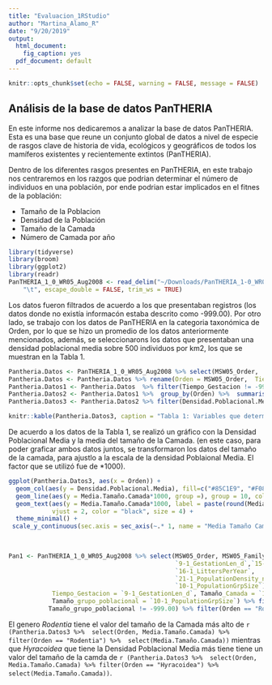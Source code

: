 ```yaml
---
title: "Evaluacion_1RStudio"
author: "Martina_Alamo_R"
date: "9/20/2019"
output:
  html_document: 
    fig_caption: yes
  pdf_document: default
---
```



```r
knitr::opts_chunk$set(echo = FALSE, warning = FALSE, message = FALSE)
```
## Análisis de la base de datos PanTHERIA

En este informe nos dedicaremos a analizar la base de datos PanTHERIA. Esta es una base que reune un conjunto global de datos a nivel de especie de rasgos clave de historia de vida, ecológicos y geográficos de todos los mamíferos existentes y recientemente extintos (PanTHERIA).

Dentro de los diferentes rasgos presentes en PanTHERIA, en este trabajo nos centraremos en los razgos que podrian determinar el número de individuos en una población, por ende podrian estar implicados en el fitnes de la población:

  - Tamaño de la Poblacion
  - Densidad de la Población
  - Tamaño de la Camada
  - Número de Camada por año

```r
library(tidyverse)
library(broom)
library(ggplot2)
library(readr)
PanTHERIA_1_0_WR05_Aug2008 <- read_delim("~/Downloads/PanTHERIA_1-0_WR05_Aug2008.txt", 
    "\t", escape_double = FALSE, trim_ws = TRUE)
```

Los datos fueron filtrados de acuerdo a los que presentaban registros (los datos donde no existía informacón estaba descrito como -999.00).
Por otro lado, se trabajo con los datos de PanTHERIA en la categoria taxonómica de Orden, por lo que se hizo un promedio de los datos anteriormente mencionados, además, se seleccionarons los datos que presentaban una densidad poblacional media sobre 500 individuos por km2, los que se muestran en la Tabla 1.

```r
Pantheria.Datos <- PanTHERIA_1_0_WR05_Aug2008 %>% select(MSW05_Order,   `9-1_GestationLen_d`,`15-1_LitterSize`, `16-1_LittersPerYear`,`21-1_PopulationDensity_n/km2`,`10-1_PopulationGrpSize`) 
Pantheria.Datos <- Pantheria.Datos %>% rename(Orden = MSW05_Order,  Tiempo_Gestacion = `9-1_GestationLen_d`, Tamaño_Camada = `15-1_LitterSize`, Camada_año = `16-1_LittersPerYear`, Densidad_Poblacion = `21-1_PopulationDensity_n/km2`, Tamaño_grupo_poblacional = `10-1_PopulationGrpSize`)
Pantheria.Datos1 <- Pantheria.Datos  %>% filter(Tiempo_Gestacion != -999.00, Tamaño_Camada != -999.00, Camada_año != -999.00, Densidad_Poblacion != -999.00, Tamaño_grupo_poblacional != -999.00)
Pantheria.Datos2 <- Pantheria.Datos1 %>%  group_by(Orden) %>%  summarise(Media.Tamaño.Camada = mean(Tamaño_Camada), Media.Camada.Año = mean(Camada_año), Media.Tiempo.Gestación = mean(Tiempo_Gestacion), Densidad.Poblacional.Media = mean(Densidad_Poblacion))
Pantheria.Datos3 <- Pantheria.Datos2 %>% filter(Densidad.Poblacional.Media > 500)

```


```r
knitr::kable(Pantheria.Datos3, caption = "Tabla 1: Variables que determinan el tamaño de una población", digits = 2)
```


De acuerdo a los datos de la Tabla 1, se realizó un gráfico con la Densidad Poblacional Media y la media del tamaño de la Camada. (en este caso, para poder graficar ambos datos juntos, se transformaron los datos del tamaño de la camada, para ajustlo a la escala de la densidad Poblaional Media. El factor que se utilizó fue de *1000).


```r
ggplot(Pantheria.Datos3, aes(x = Orden)) + 
  geom_col(aes(y = Densidad.Poblacional.Media), fill=c("#85C1E9", "#F08080", "#76D7C4", "#F4D03F", "#D7BDE2"), alpha =1.0) +
  geom_line(aes(y = Media.Tamaño.Camada*1000, group =), group = 10, color ="black")  +
  geom_text(aes(y = Media.Tamaño.Camada*1000, label = paste(round(Media.Tamaño.Camada, 2))),
            vjust = 2, color = "black", size = 4) +
  theme_minimal() +
 scale_y_continuous(sec.axis = sec_axis(~.* 1, name = "Media Tamaño Camada"))
 
  
```

```r
Pan1 <- PanTHERIA_1_0_WR05_Aug2008 %>% select(MSW05_Order, MSW05_Family, MSW05_Genus, 
                                              `9-1_GestationLen_d`,`15-1_LitterSize`, 
                                              `16-1_LittersPerYear`,
                                              `21-1_PopulationDensity_n/km2`,
                                              `10-1_PopulationGrpSize`) %>% rename(Orden = MSW05_Order, Familia = MSW05_Family, Genero = MSW05_Genus, 
            Tiempo_Gestacion = `9-1_GestationLen_d`, Tamaño_Camada = `15-1_LitterSize`, Camada_año = `16-1_LittersPerYear`, Densidad_Poblacion = `21-1_PopulationDensity_n/km2`,
            Tamaño_grupo_poblacional = `10-1_PopulationGrpSize`) %>% filter(Tiempo_Gestacion != -999.00, Tamaño_Camada != -999.00, Camada_año != -999.00, Densidad_Poblacion != -999.00, 
           Tamaño_grupo_poblacional != -999.00) %>% filter(Orden == "Rodentia") %>% select(Genero, Tamaño_Camada)

```


El genero *Rodentia* tiene el valor del tamaño de la Camada más alto  de `r  (Pantheria.Datos3 %>%  select(Orden, Media.Tamaño.Camada) %>% filter(Orden == "Rodentia") %>%  select(Media.Tamaño.Camada)) ` mientras que *Hyracoidea*  que tiene la Densidad Poblacional Media más tiene tiene un valor del tamaño de la camda de `r (Pantheria.Datos3 %>%  select(Orden, Media.Tamaño.Camada) %>% filter(Orden == "Hyracoidea") %>%  select(Media.Tamaño.Camada))`. 

